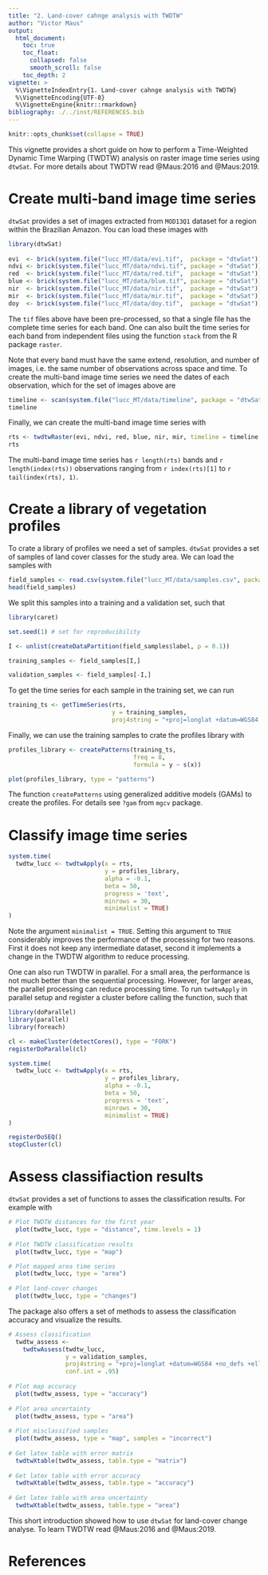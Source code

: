 ```yaml
---
title: "2. Land-cover cahnge analysis with TWDTW"
author: "Victor Maus"
output:
  html_document:
    toc: true
    toc_float:
      collapsed: false
      smooth_scroll: false
    toc_depth: 2
vignette: >
  %\VignetteIndexEntry{1. Land-cover cahnge analysis with TWDTW}
  %\VignetteEncoding{UTF-8}
  %\VignetteEngine{knitr::rmarkdown}
bibliography: ./../inst/REFERENCES.bib
---
```


```r
knitr::opts_chunk$set(collapse = TRUE)
```

This vignette provides a short guide on how to perform a Time-Weighted Dynamic Time Warping (TWDTW) analysis on raster image time series using `dtwSat`. For more details about TWDTW read @Maus:2016 and @Maus:2019.

# Create multi-band image time series

`dtwSat` provides a set of images extracted from `MOD13Q1` dataset for a region within the Brazilian Amazon. You can load these images with
```r
library(dtwSat)  
  
evi  <- brick(system.file("lucc_MT/data/evi.tif",  package = "dtwSat"))
ndvi <- brick(system.file("lucc_MT/data/ndvi.tif", package = "dtwSat"))
red  <- brick(system.file("lucc_MT/data/red.tif",  package = "dtwSat"))
blue <- brick(system.file("lucc_MT/data/blue.tif", package = "dtwSat"))
nir  <- brick(system.file("lucc_MT/data/nir.tif",  package = "dtwSat"))
mir  <- brick(system.file("lucc_MT/data/mir.tif",  package = "dtwSat"))
doy  <- brick(system.file("lucc_MT/data/doy.tif",  package = "dtwSat"))
```

The `tif` files above have been pre-processed, so that a single file has the complete time series for each band. One can also built the time series for each band from independent files using the function `stack` from the R package `raster`. 

Note that every band must have the same extend, resolution, and number of images, i.e. the same number of observations across space and time. To create the multi-band image time series we need the dates of each observation, which for the set of images above are
```r
timeline <- scan(system.file("lucc_MT/data/timeline", package = "dtwSat"), what="date")
timeline
```

Finally, we can create the multi-band image time series with
```r
rts <- twdtwRaster(evi, ndvi, red, blue, nir, mir, timeline = timeline, doy = doy)
rts
```

The multi-band image time series has `r length(rts)` bands and `r length(index(rts))` observations ranging from `r index(rts)[1]` to `r tail(index(rts), 1)`.

# Create a library of vegetation profiles 

To crate a library of profiles we need a set of samples. `dtwSat` provides a set of samples of land cover classes for the study area. We can load the samples with
```r
field_samples <- read.csv(system.file("lucc_MT/data/samples.csv", package = "dtwSat"))
head(field_samples)
```

We split this samples into a training and a validation set, such that
```r
library(caret)

set.seed(1) # set for reproducibility 

I <- unlist(createDataPartition(field_samples$label, p = 0.1))

training_samples <- field_samples[I,]

validation_samples <- field_samples[-I,]
```

To get the time series for each sample in the training set, we can run
```r
training_ts <- getTimeSeries(rts, 
                             y = training_samples, 
                             proj4string = "+proj=longlat +datum=WGS84 +no_defs +ellps=WGS84 +towgs84=0,0,0")
```

Finally, we can use the training samples to crate the profiles library with
```r
profiles_library <- createPatterns(training_ts, 
                                   freq = 8, 
                                   formula = y ~ s(x))

plot(profiles_library, type = "patterns")
```

The function `createPatterns` using generalized additive models (GAMs) to create the profiles. For details see `?gam` from `mgcv` package.



# Classify image time series

```r
system.time(
  twdtw_lucc <- twdtwApply(x = rts, 
                           y = profiles_library, 
                           alpha = -0.1,
                           beta = 50,
                           progress = 'text', 
                           minrows = 30,
                           minimalist = TRUE)
)
```

Note the argument `minimalist = TRUE`. Setting this argument to `TRUE` considerably improves the performance of the processing for two reasons. First it  does not keep any intermediate dataset, second it implements a change in the TWDTW algorithm to reduce processing.

One can also run TWDTW in parallel. For a small area, the performance is not much better than the sequential processing. However, for larger areas, the parallel processing can reduce processing time. To run `twdtwApply` in parallel setup and register a cluster before calling the function, such that
```r
library(doParallel)
library(parallel)
library(foreach)

cl <- makeCluster(detectCores(), type = "FORK")
registerDoParallel(cl)

system.time(
  twdtw_lucc <- twdtwApply(x = rts, 
                           y = profiles_library, 
                           alpha = -0.1,
                           beta = 50,
                           progress = 'text', 
                           minrows = 30,
                           minimalist = TRUE)
)

registerDoSEQ()
stopCluster(cl)
```

# Assess classifiaction results

`dtwSat` provides a set of functions to asses the classification results. For example with
```r
# Plot TWDTW distances for the first year 
  plot(twdtw_lucc, type = "distance", time.levels = 1)
  
# Plot TWDTW classification results 
  plot(twdtw_lucc, type = "map")

# Plot mapped area time series 
  plot(twdtw_lucc, type = "area")
  
# Plot land-cover changes
  plot(twdtw_lucc, type = "changes")
```

The package also offers a set of methods to assess the classification accuracy and visualize the results.
```r
# Assess classification 
  twdtw_assess <- 
    twdtwAssess(twdtw_lucc, 
                y = validation_samples, 
                proj4string = "+proj=longlat +datum=WGS84 +no_defs +ellps=WGS84 +towgs84=0,0,0",
                conf.int = .95)
  
# Plot map accuracy 
  plot(twdtw_assess, type = "accuracy")
  
# Plot area uncertainty 
  plot(twdtw_assess, type = "area")
  
# Plot misclassified samples  
  plot(twdtw_assess, type = "map", samples = "incorrect")
  
# Get latex table with error matrix 
  twdtwXtable(twdtw_assess, table.type = "matrix")
  
# Get latex table with error accuracy 
  twdtwXtable(twdtw_assess, table.type = "accuracy")
  
# Get latex table with area uncertainty 
  twdtwXtable(twdtw_assess, table.type = "area")
```

This short introduction showed how to use `dtwSat` for land-cover change analyse. To learn TWDTW read @Maus:2016 and @Maus:2019.

# References
